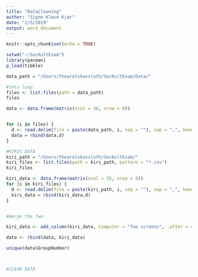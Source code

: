 ```yaml
---
title: "DataCleaning"
author: "Signe Kløve Kjær"
date: "2/5/2019"
output: word_document
---
```


```r
knitr::opts_chunk$set(echo = TRUE)
```


```r
setwd("~/SocKultExam")
library(pacman)
p_load(tibble)

data_path = "/Users/thearolskovsloth/SocKultExam/Data/"

#lets loop
files <- list.files(path = data_path)
files

data <- data.frame(matrix(ncol = 36, nrow = 0))


for (i in files) {
  d <- read.delim(file = paste(data_path, i, sep = ""), sep = ",", header = TRUE)
  data = rbind(data,d)
}

#KIRIS DATA
kiri_path = "/Users/thearolskovsloth/SocKultExam/"
kiri_files <- list.files(path = kiri_path, pattern = "*.csv")
kiri_files

kiri_data <- data.frame(matrix(ncol = 35, nrow = 0))
for (i in kiri_files) {
  d <- read.delim(file = paste(kiri_path, i, sep = ""), sep = ",", header = TRUE)
  kiri_data = rbind(kiri_data,d)
}


#merge the two

kiri_data <- add_column(kiri_data, Computer = "Two screens", .after = 4)

data <- rbind(data, kiri_data)

unique(data$GroupNumber)



#CLEAN DATA






```





